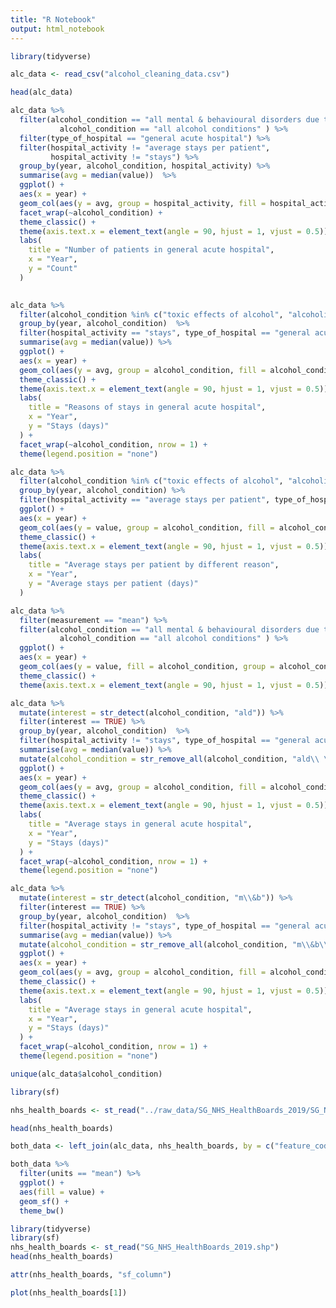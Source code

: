 ```yaml
---
title: "R Notebook"
output: html_notebook
---
```


```r
library(tidyverse)

alc_data <- read_csv("alcohol_cleaning_data.csv")
```
```r
head(alc_data)
```
```r
alc_data %>% 
  filter(alcohol_condition == "all mental & behavioural disorders due to use of alcohol (m&b)"| alcohol_condition == "all alcoholic liver disease (ald)" |
           alcohol_condition == "all alcohol conditions" ) %>% 
  filter(type_of_hospital == "general acute hospital") %>% 
  filter(hospital_activity != "average stays per patient", 
         hospital_activity != "stays") %>% 
  group_by(year, alcohol_condition, hospital_activity) %>% 
  summarise(avg = median(value))  %>% 
  ggplot() +
  aes(x = year) +
  geom_col(aes(y = avg, group = hospital_activity, fill = hospital_activity)) +
  facet_wrap(~alcohol_condition) +
  theme_classic() +
  theme(axis.text.x = element_text(angle = 90, hjust = 1, vjust = 0.5)) +
  labs(
    title = "Number of patients in general acute hospital",
    x = "Year",
    y = "Count"
  ) 
  
```
```r
alc_data %>% 
  filter(alcohol_condition %in% c("toxic effects of alcohol", "alcoholic cardiomyopathy", "alcohol related brain damage", "alcohol-induced pancreatitis", "alcoholic gastritis")) %>% 
  group_by(year, alcohol_condition)  %>% 
  filter(hospital_activity == "stays", type_of_hospital == "general acute hospital") %>% 
  summarise(avg = median(value)) %>% 
  ggplot() +
  aes(x = year) +
  geom_col(aes(y = avg, group = alcohol_condition, fill = alcohol_condition))  +
  theme_classic() +
  theme(axis.text.x = element_text(angle = 90, hjust = 1, vjust = 0.5)) +
  labs(
    title = "Reasons of stays in general acute hospital",
    x = "Year",
    y = "Stays (days)"
  ) +
  facet_wrap(~alcohol_condition, nrow = 1) +
  theme(legend.position = "none")
```
```r
alc_data %>% 
  filter(alcohol_condition %in% c("toxic effects of alcohol", "alcoholic cardiomyopathy", "alcohol related brain damage", "alcohol-induced pancreatitis", "alcoholic gastritis")) %>% 
  group_by(year, alcohol_condition) %>% 
  filter(hospital_activity == "average stays per patient", type_of_hospital == "general acute hospital") %>% 
  ggplot() +
  aes(x = year) +
  geom_col(aes(y = value, group = alcohol_condition, fill = alcohol_condition))  +
  theme_classic() +
  theme(axis.text.x = element_text(angle = 90, hjust = 1, vjust = 0.5)) +
  labs(
    title = "Average stays per patient by different reason",
    x = "Year",
    y = "Average stays per patient (days)"
  ) 
```

```r
alc_data %>% 
  filter(measurement == "mean") %>% 
  filter(alcohol_condition == "all mental & behavioural disorders due to use of alcohol (m&b)"| alcohol_condition == "all alcoholic liver disease (ald)" |
           alcohol_condition == "all alcohol conditions" ) %>% 
  ggplot() +
  aes(x = year) +
  geom_col(aes(y = value, fill = alcohol_condition, group = alcohol_condition)) + facet_wrap(~type_of_hospital) +
  theme_classic() +
  theme(axis.text.x = element_text(angle = 90, hjust = 1, vjust = 0.5)) 
```
```r
alc_data %>% 
  mutate(interest = str_detect(alcohol_condition, "ald")) %>% 
  filter(interest == TRUE) %>% 
  group_by(year, alcohol_condition)  %>% 
  filter(hospital_activity != "stays", type_of_hospital == "general acute hospital") %>% 
  summarise(avg = median(value)) %>%
  mutate(alcohol_condition = str_remove_all(alcohol_condition, "ald\\ \\-\\ ")) %>% 
  ggplot() +
  aes(x = year) +
  geom_col(aes(y = avg, group = alcohol_condition, fill = alcohol_condition))  +
  theme_classic() +
  theme(axis.text.x = element_text(angle = 90, hjust = 1, vjust = 0.5)) +
  labs(
    title = "Average stays in general acute hospital",
    x = "Year",
    y = "Stays (days)"
  ) +
  facet_wrap(~alcohol_condition, nrow = 1) +
  theme(legend.position = "none")
```
```r
alc_data %>% 
  mutate(interest = str_detect(alcohol_condition, "m\\&b")) %>% 
  filter(interest == TRUE) %>% 
  group_by(year, alcohol_condition)  %>% 
  filter(hospital_activity != "stays", type_of_hospital == "general acute hospital") %>% 
  summarise(avg = median(value)) %>%
  mutate(alcohol_condition = str_remove_all(alcohol_condition, "m\\&b\\ \\-\\ ")) %>% 
  ggplot() +
  aes(x = year) +
  geom_col(aes(y = avg, group = alcohol_condition, fill = alcohol_condition))  +
  theme_classic() +
  theme(axis.text.x = element_text(angle = 90, hjust = 1, vjust = 0.5)) +
  labs(
    title = "Average stays in general acute hospital",
    x = "Year",
    y = "Stays (days)"
  ) +
  facet_wrap(~alcohol_condition, nrow = 1) +
  theme(legend.position = "none")
```


```r
unique(alc_data$alcohol_condition)
```
```r
library(sf)

nhs_health_boards <- st_read("../raw_data/SG_NHS_HealthBoards_2019/SG_NHS_HealthBoards_2019.shp")

head(nhs_health_boards)
```
```r
both_data <- left_join(alc_data, nhs_health_boards, by = c("feature_code" = "HBCode"))
```

```r
both_data %>% 
  filter(units == "mean") %>% 
  ggplot() +
  aes(fill = value) +
  geom_sf() +
  theme_bw()
```
```r
library(tidyverse)
library(sf)
nhs_health_boards <- st_read("SG_NHS_HealthBoards_2019.shp")
head(nhs_health_boards)
```
```r
attr(nhs_health_boards, "sf_column")
```
```r
plot(nhs_health_boards[1])
```




